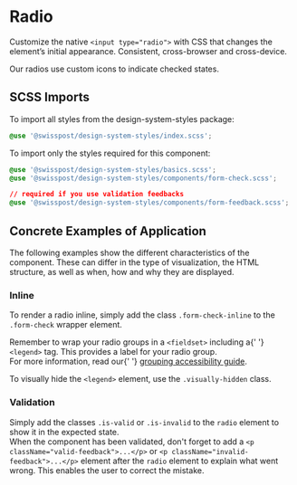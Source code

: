 
<Meta title="Components/Radio" />

# Radio

<p className="lead">
  Customize the native <code>&lt;input type="radio"&gt;</code> with CSS that changes the element’s
  initial appearance. Consistent, cross-browser and cross-device.
</p>

Our radios use custom icons to indicate checked states.

<Canvas>
  <Story id="components-radio-button--default" />
</Canvas>
<div className="hide-col-default">
  <ArgsTable story="^" />
</div>

## SCSS Imports

To import all styles from the design-system-styles package:

```css dark
@use '@swisspost/design-system-styles/index.scss';
```

To import only the styles required for this component:

```css dark
@use '@swisspost/design-system-styles/basics.scss';
@use '@swisspost/design-system-styles/components/form-check.scss';

// required if you use validation feedbacks
@use '@swisspost/design-system-styles/components/form-feedback.scss';
```

## Concrete Examples of Application

The following examples show the different characteristics of the component. These can differ in the type of visualization, the HTML structure, as well as when, how and why they are displayed.

### Inline

To render a radio inline, simply add the class `.form-check-inline` to the `.form-check` wrapper element.

<div className="alert alert-info alert-md">
  Remember to wrap your radio groups in a <code>&lt;fieldset&gt;</code> including a{' '}
  <code>&lt;legend&gt;</code> tag. This provides a label for your radio group.
  <br />
  For more information, read our{' '}
  <a href="/?path=/docs/foundations-accessibility--page#grouping">grouping accessibility guide</a>.
</div>

To visually hide the `<legend>` element, use the `.visually-hidden` class.

<Canvas>
  <Story id="components-radio-button--inline" />
</Canvas>

### Validation

Simply add the classes `.is-valid` or `.is-invalid` to the `radio` element to show it in the expected state.<br/>
When the component has been validated, don't forget to add a `<p className="valid-feedback">...</p>` or `<p className="invalid-feedback">...</p>` element after the `radio` element to explain what went wrong. This enables the user to correct the mistake.

<Canvas>
  <Story id="components-radio-button--validation" />
</Canvas>

